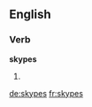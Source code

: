 
==English==

===Verb===
'''skypes'''

# {{third-person singular of|skype}}

[[de:skypes]]
[[fr:skypes]]